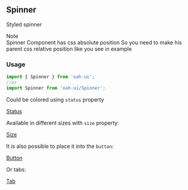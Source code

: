 ## Spinner

Styled spinner

<div class="note note-info">
  <div class="note-title">Note</div>
  <div class="note-body">
    Spinner Component has css absolute position So you need to make his parent
    css relative position like you see in example
  </div>
</div>

### Usage

```jsx
import { Spinner } from 'oah-ui';
//or
import Spinner from 'oah-ui/Spinner';
```

Could be colored using `status` property

[Status](demo://Status.js)

Available in different sizes with `size` property:

[Size](demo://Size.js)

It is also possible to place it into the `button`:

[Button](demo://Button.js)

Or tabs:

[Tab](demo://Tab.js)
